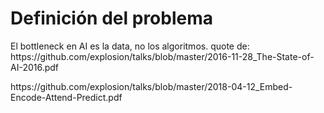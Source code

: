 # Definición del problema {#problem-definition}

El bottleneck en AI es la data, no los algoritmos.
quote de: https://github.com/explosion/talks/blob/master/2016-11-28_The-State-of-AI-2016.pdf

https://github.com/explosion/talks/blob/master/2018-04-12_Embed-Encode-Attend-Predict.pdf
